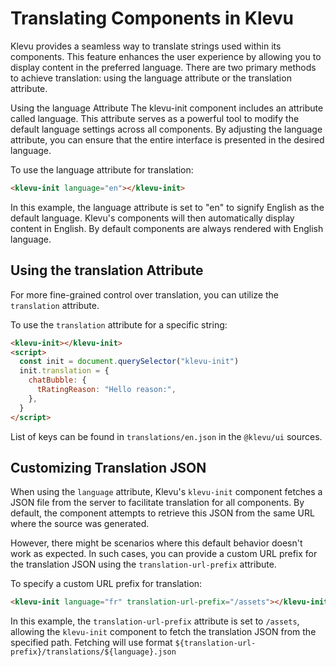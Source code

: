 
<Meta title="Guides/I18n" />

# Translating Components in Klevu

Klevu provides a seamless way to translate strings used within its components.
This feature enhances the user experience by allowing you to display content in
the preferred language. There are two primary methods to achieve translation:
using the language attribute or the translation attribute.

Using the language Attribute The klevu-init component includes an attribute
called language. This attribute serves as a powerful tool to modify the default
language settings across all components. By adjusting the language attribute,
you can ensure that the entire interface is presented in the desired language.

To use the language attribute for translation:

```html
<klevu-init language="en"></klevu-init>
```

In this example, the language attribute is set to "en" to signify English as the
default language. Klevu's components will then automatically display content in
English. By default components are always rendered with English language.

## Using the translation Attribute

For more fine-grained control over translation, you can utilize the
`translation` attribute.

To use the `translation` attribute for a specific string:

```html
<klevu-init></klevu-init>
<script>
  const init = document.querySelector("klevu-init")
  init.translation = {
    chatBubble: {
      tRatingReason: "Hello reason:",
    },
  }
</script>
```

List of keys can be found in `translations/en.json` in the `@klevu/ui` sources.

## Customizing Translation JSON

When using the `language` attribute, Klevu's `klevu-init` component fetches a
JSON file from the server to facilitate translation for all components. By
default, the component attempts to retrieve this JSON from the same URL where
the source was generated.

However, there might be scenarios where this default behavior doesn't work as
expected. In such cases, you can provide a custom URL prefix for the translation
JSON using the `translation-url-prefix` attribute.

To specify a custom URL prefix for translation:

```html
<klevu-init language="fr" translation-url-prefix="/assets"></klevu-init>
```

In this example, the `translation-url-prefix` attribute is set to `/assets`,
allowing the `klevu-init` component to fetch the translation JSON from the
specified path. Fetching will use format
`${translation-url-prefix}/translations/${language}.json`

